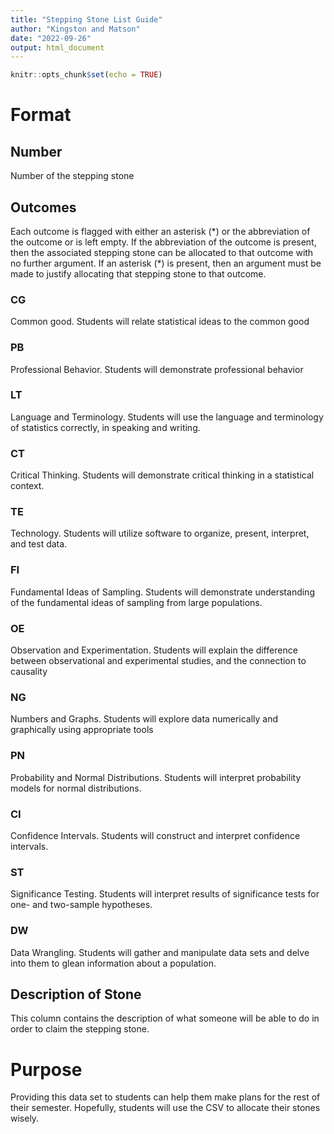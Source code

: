 ```yaml
---
title: "Stepping Stone List Guide"
author: "Kingston and Matson"
date: "2022-09-26"
output: html_document
---
```


```r
knitr::opts_chunk$set(echo = TRUE)
```

# Format

## Number

Number of the stepping stone

## Outcomes

Each outcome is flagged with either an asterisk (\*) or the abbreviation of the outcome or is left empty. If the abbreviation of the outcome is present, then the associated stepping stone can be allocated to that outcome with no further argument. If an asterisk (\*) is present, then an argument must be made to justify allocating that stepping stone to that outcome.

### CG

Common good. Students will relate statistical ideas to the common good

### PB

Professional Behavior. Students will demonstrate professional behavior

### LT

Language and Terminology. Students will use the language and terminology of statistics correctly, in speaking and writing.

### CT

Critical Thinking. Students will demonstrate critical thinking in a statistical context.

### TE

Technology. Students will utilize software to organize, present, interpret, and test data.

### FI

Fundamental Ideas of Sampling. Students will demonstrate understanding of the fundamental ideas of sampling from large populations.

### OE

Observation and Experimentation. Students will explain the difference between observational and experimental studies, and the connection to causality

### NG

Numbers and Graphs. Students will explore data numerically and graphically using appropriate tools

### PN

Probability and Normal Distributions. Students will interpret probability models for normal distributions.

### CI

Confidence Intervals. Students will construct and interpret confidence intervals.

### ST

Significance Testing. Students will interpret results of significance tests for one- and two-sample hypotheses.

### DW

Data Wrangling. Students will gather and manipulate data sets and delve into them to glean information about a population.

## Description of Stone

This column contains the description of what someone will be able to do in order to claim the stepping stone.

# Purpose

Providing this data set to students can help them make plans for the rest of their semester. Hopefully, students will use the CSV to allocate their stones wisely.
